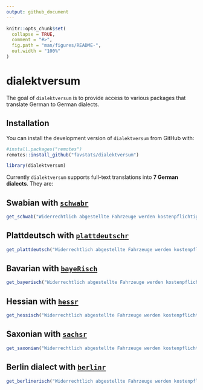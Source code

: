 ```yaml
---
output: github_document
---
```


<!-- README.md is generated from README.Rmd. Please edit that file -->

```r
knitr::opts_chunk$set(
  collapse = TRUE,
  comment = "#>",
  fig.path = "man/figures/README-",
  out.width = "100%"
)
```

# dialektversum

<!-- badges: start -->
<!-- badges: end -->

The goal of `dialektversum` is to provide access to various packages that translate German to German dialects. 

## Installation

You can install the development version of `dialektversum` from GitHub with:

``` r
#install.packages("remotes")
remotes::install_github("favstats/dialektversum")
```


```r
library(dialektversum)

```


Currently `dialektversum` supports full-text translations into **7 German dialects**. They are:

## Swabian with [`schwabr`](https://github.com/favstats/schwabr)

```r
get_schwab("Widerrechtlich abgestellte Fahrzeuge werden kostenpflichtig abgeschleppt.")
```

## Plattdeutsch with [`plattdeutschr`](https://github.com/favstats/plattdeutschr)

```r
get_plattdeutsch("Widerrechtlich abgestellte Fahrzeuge werden kostenpflichtig abgeschleppt.")
```

## Bavarian with [`bayeRisch`](https://github.com/favstats/bayeRisch)

```r
get_bayerisch("Widerrechtlich abgestellte Fahrzeuge werden kostenpflichtig abgeschleppt.")
```

## Hessian with [`hessr`](https://github.com/favstats/hessr)

```r
get_hessisch("Widerrechtlich abgestellte Fahrzeuge werden kostenpflichtig abgeschleppt.")
```

## Saxonian with [`sachsr`](https://github.com/favstats/sachsr)

```r
get_saxonian("Widerrechtlich abgestellte Fahrzeuge werden kostenpflichtig abgeschleppt.")
```

## Berlin dialect with [`berlinr`](https://github.com/favstats/berlinr)

```r
get_berlinerisch("Widerrechtlich abgestellte Fahrzeuge werden kostenpflichtig abgeschleppt.")
```







